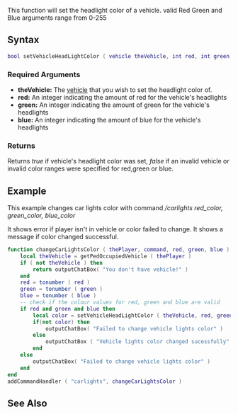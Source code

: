 
{{Server client function}}
This function will set the headlight color of a vehicle. valid Red Green and Blue arguments range from 0-255

==Syntax== 
<syntaxhighlight lang="lua">
bool setVehicleHeadLightColor ( vehicle theVehicle, int red, int green, int blue)            
</syntaxhighlight> 
{{OOP||[[/vehicle.md|vehicle]]:setHeadLightColor||getVehicleHeadLightColor}}
===Required Arguments=== 
*'''theVehicle:''' The [[/vehicle.md|vehicle]] that you wish to set the headlight color of.
*'''red:''' An integer indicating the amount of red for the vehicle's headlights
*'''green:''' An integer indicating the amount of green for the vehicle's headlights
*'''blue:''' An integer indicating the amount of blue for the vehicle's headlights

===Returns===
Returns ''true'' if vehicle's headlight color was set, ''false'' if an invalid vehicle or invalid color ranges were specified for red,green or blue.

==Example== 
This example changes car lights color with command ''/carlights red_color, green_color, blue_color''

It shows error if player isn't in vehicle or color failed to change. It shows a message if color changed successful.
<syntaxhighlight lang="lua">
function changeCarLightsColor ( thePlayer, command, red, green, blue )
	local theVehicle = getPedOccupiedVehicle ( thePlayer )
	if ( not theVehicle ) then
		return outputChatBox( "You don't have vehicle!" )
	end
	red = tonumber ( red )
	green = tonumber ( green )
	blue = tonumber ( blue )
	-- check if the colour values for red, green and blue are valid
	if red and green and blue then
		local color = setVehicleHeadLightColor ( theVehicle, red, green, blue )
		if(not color) then
			outputChatBox( "Failed to change vehicle lights color" )
		else
			outputChatBox ( "Vehicle lights color changed sucessfully" )
		end
	else
		outputChatBox( "Failed to change vehicle lights color" )
	end
end
addCommandHandler ( "carlights", changeCarLightsColor )
</syntaxhighlight>

==See Also==
{{Vehicle_functions}}